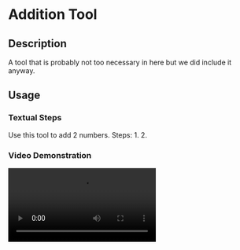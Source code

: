 # Addition Tool
## Description
A tool that is probably not too necessary in here but we did include it anyway.
## Usage
### Textual Steps
Use this tool to add 2 numbers.
Steps:
1. 
2.

### Video Demonstration
![How To](https://github.com/import-brain/basic_calc_docs/blob/main/public/Select%20C__Users_also%20me_AppData_Local_Programs_Python_Python310_python.exe%202021-12-11%2011-14-38.mp4)
